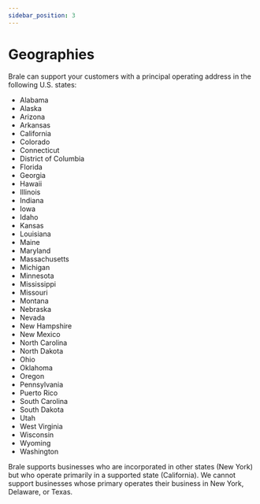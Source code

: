 ```yaml
---
sidebar_position: 3
---
```


# Geographies

Brale can support your customers with a principal operating address in the following U.S. states:

- Alabama
- Alaska
- Arizona
- Arkansas
- California
- Colorado
- Connecticut
- District of Columbia
- Florida
- Georgia
- Hawaii
- Illinois
- Indiana
- Iowa
- Idaho
- Kansas
- Louisiana
- Maine
- Maryland
- Massachusetts
- Michigan
- Minnesota
- Mississippi
- Missouri
- Montana
- Nebraska
- Nevada
- New Hampshire
- New Mexico
- North Carolina
- North Dakota
- Ohio
- Oklahoma
- Oregon
- Pennsylvania
- Puerto Rico
- South Carolina
- South Dakota
- Utah
- West Virginia
- Wisconsin
- Wyoming
- Washington

Brale supports businesses who are incorporated in other states (New York) but who operate primarily in a supported state (California). We cannot support businesses whose primary operates their business in New York, Delaware, or Texas.
